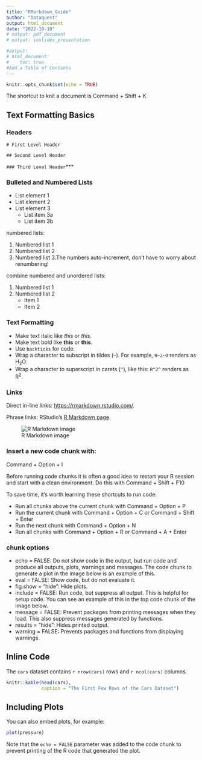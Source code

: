 ```yaml
---
title: "RMarkdown_Guide"
author: "Dataquest"
output: html_document
date: "2022-10-10"
# output: pdf_document
# output: ioslides_presentation

#output:
# html_document:
#    toc: true
#Add a Table of Contents
---
```


```r
knitr::opts_chunk$set(echo = TRUE)
```
The shortcut to knit a document is Command + Shift + K

## Text Formatting Basics
### Headers

`# First Level Header`

`## Second Level Header`

`### Third Level Header`*** 

### Bulleted and Numbered Lists

* List element 1
* List element 2
* List element 3
    * List item 3a
    * List item 3b
 
numbered lists:

1. Numbered list 1
1. Numbered list 2
1. Numbered list 3.The numbers auto-increment, don’t have to worry about renumbering!

combine numbered and unordered lists:

1. Numbered list 1
1. Numbered list 2
    * Item 1
    * Item 2

### Text Formatting 

* Make text italic like *this* or _this_.
* Make text bold like **this** or __this__.
* Use `backticks` for code.
* Wrap a character to subscript in tildes (`~`). For example, `H~2~O` renders as H~2~O.
* Wrap a character to superscript in carets (`^`), like this: `R^2^` renders as R^2^.

### Links

Direct in-line links: <https://rmarkdown.rstudio.com/>.

Phrase links: RStudio's [R Markdown page](https://rmarkdown.rstudio.com/).

![R Markdown image](https://www.dataquest.io/wp-content/uploads/2020/06/r-markdown-1536x976.jpg)

### Insert a new code chunk with:

Command + Option + I 

Before running code chunks it is often a good idea to restart your R session and start with a clean environment. Do this with Command + Shift + F10 

To save time, it’s worth learning these shortcuts to run code:

* Run all chunks above the current chunk with Command + Option + P 
* Run the current chunk with Command + Option + C or Command + Shift + Enter
* Run the next chunk with Command + Option + N 
* Run all chunks with Command + Option + R or Command + A + Enter

### chunk options

* echo = FALSE: Do not show code in the output, but run code and produce all outputs, plots, warnings and messages. The code chunk to generate a plot in the image below is an example of this.
* eval = FALSE: Show code, but do not evaluate it.
* fig.show = "hide": Hide plots.
* include = FALSE: Run code, but suppress all output. This is helpful for setup code. You can see an example of this in the top code chunk of the image below.
* message = FALSE: Prevent packages from printing messages when they load. This also suppress messages generated by functions.
* results = "hide": Hides printed output.
* warning = FALSE: Prevents packages and functions from displaying warnings.

## Inline Code

The `cars` dataset contains `r nrow(cars)` rows and `r ncol(cars)` columns.

```r
knitr::kable(head(cars), 
             caption = "The First Few Rows of the Cars Dataset")
```

## Including Plots

You can also embed plots, for example:

```r
plot(pressure)
```

Note that the `echo = FALSE` parameter was added to the code chunk to prevent printing of the R code that generated the plot.

